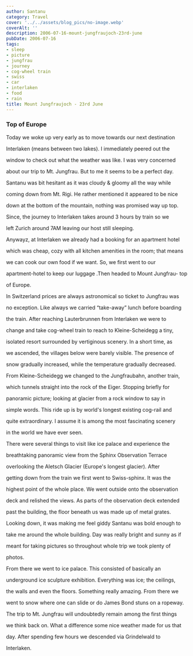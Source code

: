 ```yaml
---
author: Santanu
category: Travel
cover: '../../assets/blog_pics/no-image.webp'
coverAlt: ''
description: 2006-07-16-mount-jungfraujoch-23rd-june
pubDate: 2006-07-16
tags:
- sleep
- picture
- jungfrau
- journey
- cog-wheel train
- swiss
- car
- interlaken
- food
- rain
title: Mount Jungfraujoch - 23rd June
---
```


### Top of Europe



Today we woke up very early as to move towards our next destination

Interlaken (means between two lakes). I immediately peered out the

window to check out what the weather was like. I was very concerned

about our trip to Mt. Jungfrau. But to me it seems to be a perfect day.

Santanu was bit hesitant as it was cloudy & gloomy all the way while

coming down from Mt. Rigi. He rather mentioned it appeared to be nice

down at the bottom of the mountain, nothing was promised way up top.

Since, the journey to Interlaken takes around 3 hours by train so we

left Zurich around 7AM leaving our host still sleeping.



  






Anywayz, at Interlaken we already had a booking for an apartment hotel

which was cheap, cozy with all kitchen amenities in the room; that means

we can cook our own food if we want. So, we first went to our

apartment-hotel to keep our luggage .Then headed to Mount Jungfrau- top

of Europe.



  



  

In Switzerland prices are always astronomical so ticket to Jungfrau was

no exception. Like always we carried “take-away” lunch before boarding

the train. After reaching Lauterbrunnen from Interlaken we were to

change and take cog-wheel train to reach to Kleine-Scheidegg a tiny,

isolated resort surrounded by vertiginous scenery. In a short time, as

we ascended, the villages below were barely visible. The presence of

snow gradually increased, while the temperature gradually decreased.



  

From Kleine-Scheidegg we changed to the Jungfraubahn, another train,

which tunnels straight into the rock of the Eiger. Stopping briefly for

panoramic picture; looking at glacier from a rock window to say in

simple words. This ride up is by world's longest existing cog-rail and

quite extraordinary. I assume it is among the most fascinating scenery

in the world we have ever seen.  

  



  







There were several things to visit like ice palace and experience the

breathtaking panoramic view from the Sphinx Observation Terrace

overlooking the Aletsch Glacier (Europe's longest glacier). After

getting down from the train we first went to Swiss-sphinx. It was the

highest point of the whole place. We went outside onto the observation

deck and relished the views. As parts of the observation deck extended

past the building, the floor beneath us was made up of metal grates.

Looking down, it was making me feel giddy Santanu was bold enough to

take me around the whole building. Day was really bright and sunny as if

meant for taking pictures so throughout whole trip we took plenty of

photos.  

  



  







From there we went to ice palace. This consisted of basically an

underground ice sculpture exhibition. Everything was ice; the ceilings,

the walls and even the floors. Something really amazing. From there we

went to snow where one can slide or do James Bond stuns on a ropeway.



The trip to Mt. Jungfrau will undoubtedly remain among the first things

we think back on. What a difference some nice weather made for us that

day. After spending few hours we descended via Grindelwald to

Interlaken.